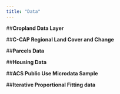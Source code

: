 ```yaml
---
title: "Data"
---
```


##**Cropland Data Layer**

##**C-CAP Regional Land Cover and Change**

##**Parcels Data**

##**Housing Data**

##**ACS Public Use Microdata Sample**

##**Iterative Proportional Fitting data**
